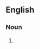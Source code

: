 ==English==

===Noun===
{{head|en|noun form|head=[[fish]]ing [[rod]]s}}

# {{plural of|fishing rod|lang=en}}